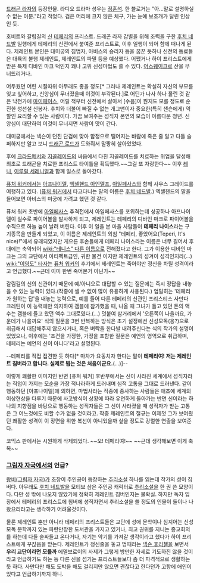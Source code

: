 [[드래곤 라자]]의 등장인물. 라디오 드라마 성우는 [[정훈석]]. 한 블로거는 "아...말로 설명하실 수 없는 이분."라고 적었다. 검은 머리에 크지 않은 체구, 가는 눈에 보조개가 달린 인상인 듯.

호비트와 갈림길의 [[신]] [[테페리]]의 프리스트. 드래곤 라자 감별을 위해 조력을 구한 [[후치 네드발]] 일행에게 테페리의 신전에서 붙여준 프리스트로, 이후 일행이 되어 함께 떠나게 된다. 제레인트 본인은 대미궁의 침범자, 아비스의 승리자 등을 꿈꾼 듯하나 신전의 동료들은 대륙의 불행 제레인트, 제레인트의 파멸 등을 예상했다. 어쨌거나 하이 프리스트에게 받은 특제 디바인 마크 덕인지 꽤나 고위 신성마법도 쓸 수 있다. [[어스퀘이크]]로 산을 무너뜨리거나.

어두웠던 어린 시절따위 아무래도 좋을 정도[* 그러나 제레인트는 확실히 자신의 부모를 잊고 싶어하고, 신앙심이 무너졌을때 이것이 부각된다.]로 어딘가 나사 하나 풀린 것 같은 낙천가에 [[마이페이스]], 어릴 적부터 신전에서 살아서 [수음]이 뭔지도 모를 정도로 순진한 성선설 신봉자. 후치와 더불어 빠질 수 없는 개그맨이자 중요한(특히 샌슨에게) 역할인 요리할 수 있는 사람이다. 가끔 보여주는 성직자 본연의 모습이 아름다운 청년. 신앙심이 대단하여 이것이 무너지면 사람이 맛이 간다.

대미궁에서는 넥슨이 던진 단검에 맞아 함정으로 떨어지는 바람에 죽은 줄 알고 다들 슬퍼하지만 알고 보니 [[드래곤 로드]]가 도와줘서 말짱히 살아있었다. 

후에 [[크라드메서]]와 [[지골레이드]]의 싸움에서 다친 지골레이드를 치료하는 위업을 달성해 최초로 드래곤을 치료한 프리스트 타이틀을 획득했다.~~그걸 또 자랑한다~~ 이후 [[레니]], [[이루릴 세레니얼]]과 함께 일스로 돌아갔다.

[[퓨처 워커]]에서는 [[아프나이델]], [[엑셀핸드 아인델프]], [[아일페사스]]와 함께 사우스 그레이드를 여행하고 있다. ([[퓨처 워커]]에서 타고다니는 말의 이름은 [[후치 네드발]].) 엑셀핸드의 말을 들어보면 아비스의 미궁에 가려고 했던 것 같다.

퓨처 워커 초반에 [[아일페사스]] 추격전에서 아일페사스를 포위하는데 성공하나 아프나이델이 실수로 파이어볼을 발사하게 되고, 제레인트는 테페리의 디바인 마크로 파이어볼을 수직으로 하늘 높이 날려 버린다. 이후 이 일을 본 마을 사람들이 '''테페리 나이스'''라는 구기종목을 만들게 되었고, 이 이름은 제레인트의 외침 "테페리, 좋았어요(Teperi, It's nice)!"에서 유래되었지만 게으른 후손들에게 테페리 나이스라는 이름은 너무 길어서 후대에는 축약되어 [[wiki:"테니스" 다른 이름]]으로 전해졌다고 한다. 그가 이용한 디바인 마크는 그의 교단에서 아티펙트급인, 귀한 물건 이지만 제레인트의 성겨이 성격인지라(...)
[[wiki:"이영도" 타자]]는 [[퓨처 워커]]의 후기에서 제레인트는 죽어야만 정신을 차릴  성격이라고 언급했다.~~근데 이미 한번 죽어본거 아닌가~~

갈림길의 신의 신관이기 때문에 예/아니오로 대답할 수 있는 질문에는 즉시 정답을 내놓을 수 있는 능력이 있다.(작중에 셀 수 없이 많이 유용하게 사용된다.) 엄밀히는 '테페리가 원하는 답'을 내놓는 능력으로, 예를 들어 다른 테페리의 신관인 프리스티스 사만다 크레틴이 이 능력에만 의지하여 갬블에 참가했을 때, 나올 때 그녀가 들고 있던 돈의 액수는 갬블에 들고 왔던 액수 그대로였다.(…) 덧붙여 삼거리에서 '오른쪽이 나을까요, 가운데가 나을까요' 식의 질문을 3번 반복하는 방식은 초기 설정에선 신성모독(응?)으로 취급해서 대답해주지 않으시거나, 혹은 벼락을 한다발 내려주신다는 식의 작가의 설명이 있었으나, 이후에는 '조건을 가정한, 가정을 포함한 질문은 예언의 영역으로 취급하며, 테페리는 예언의 신이 아니다'라고 설명된다. 

--테페리를 직접 접견한 듯 하다[* 마차가 요동치자 한다는 말이 '''테페리여! 저는 제레인트 침버라고 합니다. 실제로 뵙는 것은 처음이군요.'''(...)]--

이렇게 쾌활한 이미지인 반면 [퓨처 워커] 후반부에서는 신이 사라진 세계에서 성직자라는 직업이 가지는 모순을 가장 적나라하게 드러내며 심적 고통을 그대로 드러낸다. 같이 행동하던 [아프나이델]에 의하면, 마법사라는 직종에 종사하는 사람들은 애초에 세계의 이상현상을 다루기 때문에 사고방식이 상황에 따라 유연하게 돌아가는 반면 신이라는 하나의 지향점을 바탕으로 행동하는 성직자들은 그 신이 사라졌을 때 성직자가 받는 고통은 그 어느것에도 비할 수가 없을 것이라고. 작중 제레인트의 절규는 이제껏 그가 보여줬던 쾌활한 성격이 이 장면을 위한 복선이 아니었을까 싶을 정도로 강렬한 연출을 보여준다.

코믹스 판에서는 시원하게 삭제되었다. ~~오! 테페리여!~~ ~~근데 생각해보면 이게 축복~~

=== [[그림자 자국]]에서의 언급? ===
[[왕비(그림자 자국)]]가 초장이 주인공이 등장하는 [[추리소설]] 하나를 읽는데 작가의 성이 침버다. 아무래도 [[후치 네드발]]을 모티브 삼은 주인공 캐릭터로 [[추리소설]]을 한 권 쓴 모양이다. 다만 성 밖에 나오지 않았기에 정확히 제레인트 침버인지는 불확실. 하지만 독자 입장에서 테페리의 프리스트에 침버에 성직자면서 추리소설을 쓸 정도의 인물이 둘이나 나왔으리라고는 생각하기 어려울것이다. 

물론 제레인트 뿐만 아니라 테페리의 프리스트들은 교단에 성애 문학이나 심지어는 신성모독 문학까지 있는 파란만장한 도서관을 가지고 있거나, 최고 권위를 지니는 종교회의를 하는데 다들 술싸들고 온다거나, 자기는 악기를 가져갈 생각이라고 했다가 하이 프리스트에게 꾸짅음을 받는다. 제레인트가 정신줄을 놓고 멍때리는 [[넥슨 휴리첼]]을 보면서 '''우리 교단이라면 모를까''' 에델브로이의 사제가 그렇게 방만한 자세로 기도하진 않을 것이라고 언급하기도 하는 등 다른 신을 섬기는 프리스트들보다 좀 더 파격적으로 생활하는듯 하다. 사만다만 해도 도박을 해도 걸리지만 않으면 괜찮다고 한다던가 고향에 애인이 있다고 언급하기까지 하니.
